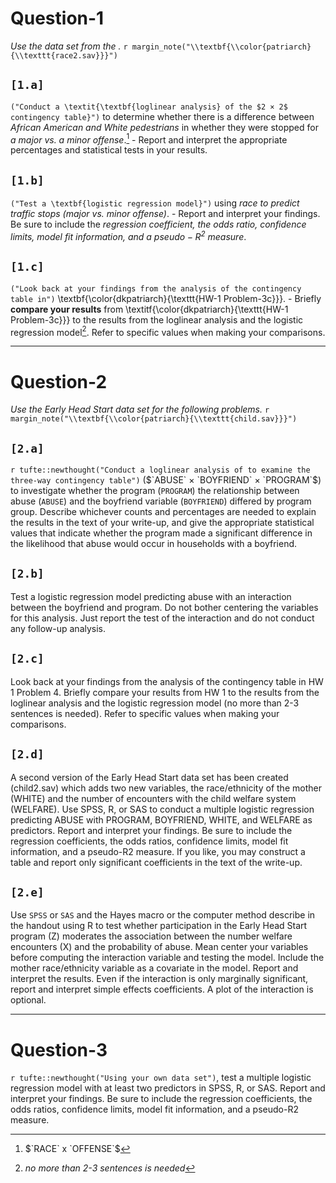 # Question-1

_Use the data set from the \rhref{http://www.portlandoregon.gov/police/article/481668}{2014 report from the Portland police related to racial profiling in traffic stops for the questions below}._ `r margin_note("\\textbf{\\color{patriarch}{\\texttt{race2.sav}}}")`

## `[1.a]`

`("Conduct a \textit{\textbf{loglinear analysis} of the $2 × 2$ contingency table}")` to determine whether there is a difference between _African American and White pedestrians_ in whether they were stopped for _a major vs. a minor offense_.^[$`RACE` x `OFFENSE`$]
- Report and interpret the appropriate percentages and statistical tests in your results.

## `[1.b]`

`("Test a \textbf{logistic regression model}")` using _race to predict traffic stops (major vs. minor offense)_.
- Report and interpret your findings. Be sure to include the _regression coefficient, the odds ratio, confidence limits, model fit information, and a $pseudo-R^{2}$ measure_.

## `[1.c]`

`("Look back at your findings from the analysis of the contingency table in")` \\textbf{\\color{dkpatriarch}{\\texttt{HW-1 Problem-3c}}}.
- Briefly **compare your results** from \\textitf{\\color{dkpatriarch}{\\texttt{HW-1 Problem-3c}}} to the results from the loglinear analysis and the logistic regression model^[_no more than 2-3 sentences is needed_]. Refer to specific values when making your comparisons.

-----

# Question-2

_Use the Early Head Start data set for the following problems._ `r margin_note("\\textbf{\\color{patriarch}{\\texttt{child.sav}}}")`

## `[2.a]`

`r tufte::newthought("Conduct a loglinear analysis of to examine the three-way contingency table")` ($`ABUSE` × `BOYFRIEND` × `PROGRAM`$) to investigate whether the program (`PROGRAM`) the relationship between abuse (`ABUSE`) and the boyfriend variable (`BOYFRIEND`) differed by program group. Describe whichever counts and percentages are needed to explain the results in the text of your write-up, and give the appropriate statistical values that indicate whether the program made a significant difference in the likelihood that abuse would occur in households with a boyfriend.

## `[2.b]`

Test a logistic regression model predicting abuse with an interaction between the boyfriend and program. Do not bother centering the variables for this analysis. Just report the test of the interaction and do not conduct any follow-up analysis.

## `[2.c]`

Look back at your findings from the analysis of the contingency table in HW 1 Problem 4. Briefly compare your results from HW 1 to the results from the loglinear analysis and the logistic regression model (no more than 2-3 sentences is needed). Refer to specific values when making your comparisons.

## `[2.d]`

A second version of the Early Head Start data set has been created (child2.sav) which adds two new variables, the race/ethnicity of the mother (WHITE) and the number of encounters with the child welfare system (WELFARE). Use SPSS, R, or SAS to conduct a multiple logistic regression predicting ABUSE with PROGRAM, BOYFRIEND, WHITE, and WELFARE as predictors. Report and interpret your findings. Be sure to include the regression coefficients, the odds ratios, confidence limits, model fit information, and a pseudo-R2 measure. If you like, you may construct a table and report only significant coefficients in the text of the write-up.

## `[2.e]`

Use `SPSS` or `SAS` and the Hayes macro or the computer method describe in the handout using R to test whether participation in the Early Head Start program (Z) moderates the association between the number welfare encounters (X) and the probability of abuse. Mean center your variables before computing the interaction variable and testing the model. Include the mother race/ethnicity variable as a covariate in the model. Report and interpret the results. Even if the interaction is only marginally significant, report and interpret simple effects coefficients. A plot of the interaction is optional.

-----

# Question-3

`r tufte::newthought("Using your own data set")`, test a multiple logistic regression model with at least two predictors in SPSS, R, or SAS. Report and interpret your findings. Be sure to include the regression coefficients, the odds ratios, confidence limits, model fit information, and a pseudo-R2 measure.
